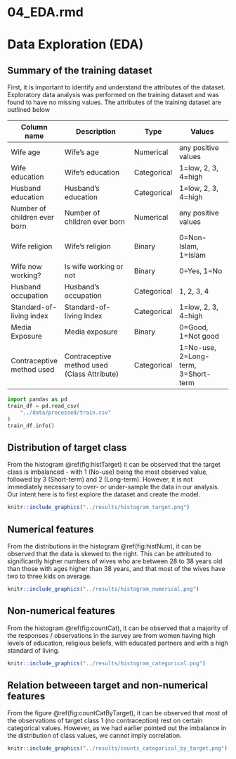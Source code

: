 # 04_EDA.rmd
# Data Exploration (EDA)

## Summary of the training dataset
First, it is important to identify and understand the attributes of the dataset. Exploratory data analysis was performed on the training dataset and was found to have no missing values. The attributes of the training dataset are outlined below

| Column name                  | Description                                  | Type       | Values                              |
| ---------------------------- | ------------------------------------------- | ----------- |  ---------------------------------- |
| Wife age                     | Wife's age                                  | Numerical   | any positive values                 |
| Wife education               | Wife's education                            | Categorical | 1=low, 2, 3, 4=high                 |
| Husband education            | Husband's education                         | Categorical | 1=low, 2, 3, 4=high                 |
| Number of children ever born | Number of children ever born                | Numerical   | any positive values                 |
| Wife religion                | Wife's religion                             | Binary      | 0=Non-Islam, 1=Islam                |
| Wife now working?            | Is wife working or not                      | Binary      | 0=Yes, 1=No                         |
| Husband occupation           | Husband's occupation                        | Categorical | 1, 2, 3, 4                          |
| Standard-of-living index     | Standard-of-living Index                    | Categorical | 1=low, 2, 3, 4=high                 |
| Media Exposure               | Media exposure                              | Binary      | 0=Good, 1=Not good                  |
| Contraceptive method used    | Contraceptive method used (Class Attribute) | Categorical | 1=No-use, 2=Long-term, 3=Short-term |

```python
import pandas as pd
train_df = pd.read_csv(
    "../data/processed/train.csv"
)
train_df.info()
```

## Distribution of target class
From the histogram \@ref(fig:histTarget) it can be observed that the target class is imbalanced - with 1 (No-use) being the most observed value, followed by 3 (Short-term) and 2 (Long-term). However, it is not immediately necessary to over- or under-sample the data in our analysis. Our intent here is to first explore the dataset and create the model.

```r
knitr::include_graphics("../results/histogram_target.png")
```

## Numerical features
From the distributions in the histogram \@ref(fig:histNum), it can be observed that the data is skewed to the right. This can be attributed to significantly higher numbers of wives who are between 28 to 38 years old than those with ages higher than 38 years, and that most of the wives have two to three kids on average. 


```r
knitr::include_graphics("../results/histogram_numerical.png")
```

## Non-numerical features
From the histogram \@ref(fig:countCat), it can be observed that a majority of the responses / observations in the survey are from women having high levels of education, religious beliefs, with educated partners and with a high standard of living. 

```r
knitr::include_graphics("../results/histogram_categorical.png")
```

## Relation betweeen target and non-numerical features
From the figure \@ref(fig:countCatByTarget), it can be observed that most of the observations of target class 1 (no contraception) rest on certain categorical values. However, as we had earlier pointed out the imbalance in the distribution of class values, we cannot imply correlation. 

```r
knitr::include_graphics("../results/counts_categorical_by_target.png")
```